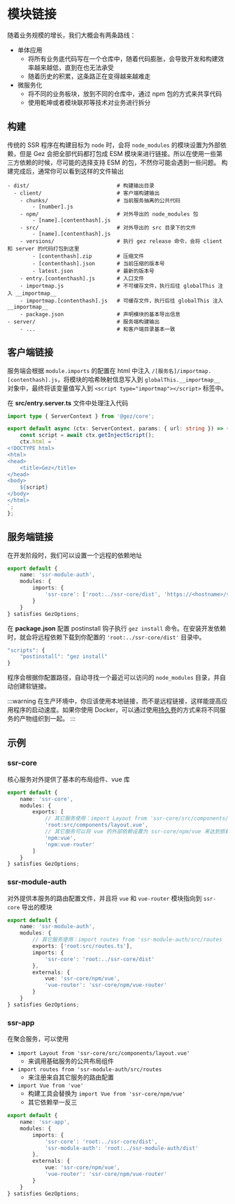 # 模块链接
随着业务规模的增长，我们大概会有两条路线：
- 单体应用
    - 将所有业务底代码写在一个仓库中，随着代码膨胀，会导致开发和构建效率越来越低，直到在也无法承受
    - 随着历史的积累，这条路正在变得越来越难走
- 微服务化
    - 将不同的业务板块，放到不同的仓库中，通过 npm 包的方式来共享代码
    - 使用乾坤或者模块联邦等技术对业务进行拆分

## 构建
传统的 SSR 程序在构建目标为 `node` 时，会将 `node_modules` 的模块设置为外部依赖，但是 Gez 会把全部代码都打包成 ESM 模块来进行链接。所以在使用一些第三方依赖的时候，尽可能的选择支持 ESM 的包，不然你可能会遇到一些问题。
构建完成后，通常你可以看到这样的文件输出
```
- dist/                            # 构建输出目录
  - client/                        # 客户端构建输出
    - chunks/                      # 当前服务抽离的公共代码
        - [number].js              
    - npm/                         # 对外导出的 node_modules 包
        - [name].[contenthash].js  
    - src/                         # 对外导出的 src 目录下的文件
        - [name].[contenthash].js  
    - versions/                    # 执行 gez release 命令，会将 client 和 server 的代码打包到这里
        - [contenthash].zip        # 压缩文件
        - [contenthash].json       # 当前压缩的版本号
        - latest.json              # 最新的版本号
    - entry.[contenthash].js       # 入口文件
    - importmap.js                 # 不可缓存文件，执行后往 globalThis 注入 __importmap__ 
    - importmap.[contenthash].js   # 可缓存文件，执行后往 globalThis 注入 __importmap__ 
    - package.json                 # 声明模块的基本导出信息
- server/                          # 服务端构建输出
    - ...                          # 和客户端目录基本一致
```


## 客户端链接
服务端会根据 `module.imports` 的配置在 html 中注入 `/[服务名]/importmap.[contenthash].js`，将模块的哈希映射信息写入到 `globalThis.__importmap__` 对象中，最终将该变量值写入到 `<script type="importmap"></script>` 标签中。

在 **src/entry.server.ts** 文件中处理注入代码
```ts
import type { ServerContext } from '@gez/core';

export default async (ctx: ServerContext, params: { url: string }) => {
    const script = await ctx.getInjectScript();
    ctx.html = `
<!DOCTYPE html>
<html>
<head>
    <title>Gez</title>
</head>
<body>
    ${script}
</body>
</html>
`;
};
```

## 服务端链接
在开发阶段时，我们可以设置一个远程的依赖地址
```ts
export default {
    name: 'ssr-module-auth',
    modules: {
        imports: {
            'ssr-core': ['root:../ssr-core/dist', 'https://<hostname>/ssr-core/versions/latest.json']
        }
    }
} satisfies GezOptions;
```
在 **package.json** 配置 postinstall 钩子执行 `gez install` 命令。在安装开发依赖时，就会将远程依赖下载到你配置的 `'root:../ssr-core/dist'` 目录中。

```ts
"scripts": {
    "postinstall": "gez install"
}
```
程序会根据你配置路径，自动寻找一个最近可以访问的 `node_modules` 目录，并自动创建软链接。

:::warning
在生产环境中，你应该使用本地链接，而不是远程链接，这样能提高应用程序的启动速度。如果你使用 Docker，可以通过使用[持久卷](https://docs.docker.com/engine/storage/volumes/)的方式来将不同服务的产物组织到一起。
:::

## 示例

### ssr-core
核心服务对外提供了基本的布局组件、vue 库
```ts
export default {
    name: 'ssr-core',
    modules: {
        exports: [
            // 其它服务使用：import Layout from 'ssr-core/src/components/layout.vue' 
            'root:src/components/layout.vue',
            // 其它服务可以将 vue 的外部依赖设置为 ssr-core/npm/vue 来达到依赖共享
            'npm:vue',
            'npm:vue-router'
        ]
    }
} satisfies GezOptions;
```
### ssr-module-auth
对外提供本服务的路由配置文件，并且将 `vue` 和 `vue-router` 模块指向到 `ssr-core` 导出的模块
```ts
export default {
    name: 'ssr-module-auth',
    modules: {
        // 其它服务使用：import routes from 'ssr-module-auth/src/routes
        exports: ['root:src/routes.ts'],
        imports: {
            'ssr-core': 'root:../ssr-core/dist'
        },
        externals: {
            vue: 'ssr-core/npm/vue',
            'vue-router': 'ssr-core/npm/vue-router'
        }
    }
} satisfies GezOptions;
```
### ssr-app
在聚合服务，可以使用
- `import Layout from 'ssr-core/src/components/layout.vue'`
    - 来调用基础服务的公共布局组件
- `import routes from 'ssr-module-auth/src/routes`
    - 来注册来自其它服务的路由配置
- `import Vue from 'vue'`
    - 构建工具会替换为 `import Vue from 'ssr-core/npm/vue'`
    - 其它依赖举一反三
```ts
export default {
    name: 'ssr-app',
    modules: {
        imports: {
            'ssr-core': 'root:../ssr-core/dist',
            'ssr-module-auth': 'root:../ssr-module-auth/dist'
        },
        externals: {
            vue: 'ssr-core/npm/vue',
            'vue-router': 'ssr-core/npm/vue-router'
        }
    }
} satisfies GezOptions;
```
